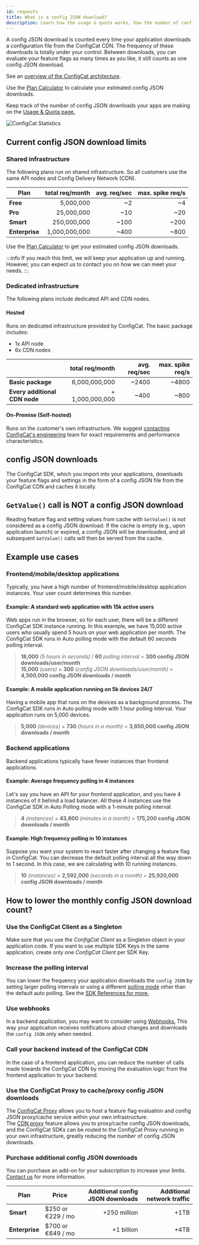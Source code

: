 ```yaml
---
id: requests
title: What is a config JSON download?
description: Learn how the usage & quota works, how the number of config JSON downloads is counted and how to lower your monthly usage.
---
```


A config JSON download is counted every time your application downloads a configuration file from the ConfigCat
CDN. The frequency of these downloads is totally under your control. Between downloads, you can evaluate your feature
flags as many times as you like, it still counts as one config JSON download.

See an <a href="https://configcat.com/architecture/" target="_blank">overview of the ConfigCat architecture</a>.

Use the <a href="https://configcat.com/calculator/" target="_blank">Plan Calculator</a> to calculate your estimated config JSON downloads.

Keep track of the number of config JSON downloads your apps are making on the <a href="https://app.configcat.com/product/usage" target="_blank">Usage & Quota page.</a>

<img src="/docs/assets/stats.png" alt="ConfigCat Statistics" decoding="async" loading="lazy"/>

## Current config JSON download limits

### Shared infrastructure

The following plans run on shared infrastructure. So all customers use the same API nodes and Config Delivery Network (CDN).

| Plan           | total req/month | avg. req/sec | max. spike req/s |
| -------------- | --------------: | -----------: | ---------------: |
| **Free**       |       5,000,000 |           ~2 |               ~4 |
| **Pro**        |      25,000,000 |          ~10 |              ~20 |
| **Smart**      |     250,000,000 |         ~100 |             ~200 |
| **Enterprise** |   1,000,000,000 |         ~400 |             ~800 |

Use the <a href="https://configcat.com/calculator/" target="_blank">Plan Calculator</a> to get your estimated config JSON downloads.

:::info
If you reach this limit, we will keep your application up and running. However, you can expect us to contact you on how we can meet your needs.
:::

### Dedicated infrastructure

The following plans include dedicated API and CDN nodes.

#### Hosted

Runs on dedicated infrastructure provided by ConfigCat.
The basic package includes:

- 1x API node
- 6x CDN nodes

|                               | total req/month | avg. req/sec | max. spike req/s |
| ----------------------------- | --------------: | -----------: | ---------------: |
| **Basic package**             |   6,000,000,000 |        ~2400 |            ~4800 |
| **Every additional CDN node** | + 1,000,000,000 |         ~400 |             ~800 |

#### On-Premise (Self-hosted)

Runs on the customer's own infrastructure. We suggest <a href="https://configcat.com/support/" target="_blank">contacting ConfigCat's engineering</a>
team for exact requirements and performance characteristics.

## config JSON downloads

The ConfigCat SDK, which you import into your applications, downloads your feature flags and settings in the
form of a config JSON file from the ConfigCat CDN and caches it locally.

## `GetValue()` call is NOT a config JSON download

Reading feature flag and setting values from cache with `GetValue()` is not considered as a config JSON download.
If the cache is empty (e.g., upon application launch) or expired, a config JSON will be downloaded, and all 
subsequent `GetValue()` calls will then be served from the cache.

## Example use cases

### Frontend/mobile/desktop applications

Typically, you have a high number of frontend/mobile/desktop application instances. Your user count determines this number.

#### Example: A standard web application with 15k active users

Web apps run in the browser, so for each user, there will be a different ConfigCat SDK instance running.
In this example, we have 15,000 active users who usually spend 5 hours on your web application per month.
The ConfigCat SDK runs in Auto polling mode with the default 60 seconds polling interval.

> **18,000** _(5 hours in seconds)_ / **60** _polling interval_ = **300 config JSON downloads/user/month**  
> **15,000** _(users)_ × **300** _(config JSON downloads/user/month)_ = **4,500,000 config JSON downloads / month**

#### Example: A mobile application running on 5k devices 24/7

Having a mobile app that runs on the devices as a background process. The ConfigCat SDK runs in Auto polling mode with 1 hour polling interval.
Your application runs on 5,000 devices.

> **5,000** _(devices)_ × **730** _(hours in a month)_ = **3,650,000 config JSON downloads / month**

### Backend applications

Backend applications typically have fewer instances than frontend applications.

#### Example: Average frequency polling in 4 instances

Let's say you have an API for your frontend application, and you have 4 instances of it behind a load balancer.
All these 4 instances use the ConfigCat SDK in Auto Polling mode with a 1-minute polling interval.

> **4** _(instances)_ × **43,800** _(minutes in a month)_ = **175,200 config JSON downloads / month**

#### Example: High frequency polling in 10 instances

Suppose you want your system to react faster after changing a feature flag in ConfigCat. You can decrease
the default polling interval all the way down to 1 second. In this case, we are calculating with 10 running instances.

> **10** _(instances)_ × **2,592,000** _(seconds in a month)_ = **25,920,000 config JSON downloads / month**

## How to lower the monthly config JSON download count?

### Use the ConfigCat Client as a Singleton

Make sure that you use the _ConfigCat Client_ as a Singleton object in your application code.
If you want to use multiple SDK Keys in the same application, create only one _ConfigCat Client_ per SDK Key.

### Increase the polling interval

You can lower the frequency your application downloads the `config JSON` by setting larger polling intervals or using a different [polling mode](./advanced/caching.mdx) other than the default auto polling. See the [SDK References for more.](./sdk-reference/overview.mdx)

### Use webhooks

In a backend application, you may want to consider using [Webhooks.](./advanced/notifications-webhooks.mdx) This way your application receives notifications about changes and downloads the `config JSON` only when needed.

### Call your backend instead of the ConfigCat CDN

In the case of a frontend application, you can reduce the number of calls made towards the ConfigCat CDN by moving the evaluation logic from the frontend application to your backend.

### Use the ConfigCat Proxy to cache/proxy config JSON downloads

The [ConfigCat Proxy](./advanced/proxy/proxy-overview/) allows you to host a feature flag evaluation and config JSON proxy/cache service within your own infrastructure.  
The [CDN proxy](./advanced/proxy/endpoints/#cdn-proxy) feature allows you to proxy/cache config JSON downloads, and the ConfigCat SDKs can be routed to the ConfigCat Proxy running in your own infrastructure, greatly reducing the number of config JSON downloads.

### Purchase additional config JSON downloads

You can purchase an add-on for your subscription to increase your limits. [Contact us](https://configcat.com/support/) for more information.

| Plan           | Price              | Additional config JSON downloads | Additional network traffic |
| -------------- | ------------------ | -------------------------------: | -------------------------: |
| **Smart**      | $250 or €229 / mo  | +250 million                     | +1TB                       |
| **Enterprise** | $700 or €649 / mo  | +1 billion                       | +4TB                       |
